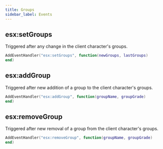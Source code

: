 ```yaml
---
title: Groups
sidebar_label: Events
---
```


## esx:setGroups

Triggered after any change in the client character's groups.

```lua
AddEventHandler("esx:setGroups", function(newGroups, lastGroups)
end)
```

## esx:addGroup

Triggered after new addition of a group to the client character's groups.

```lua
AddEventHandler("esx:addGroup", function(groupName, groupGrade)
end)
```

## esx:removeGroup

Triggered after new removal of a group from the client character's groups.

```lua
AddEventHandler("esx:removeGroup", function(groupName, groupGrade)
end)
```
